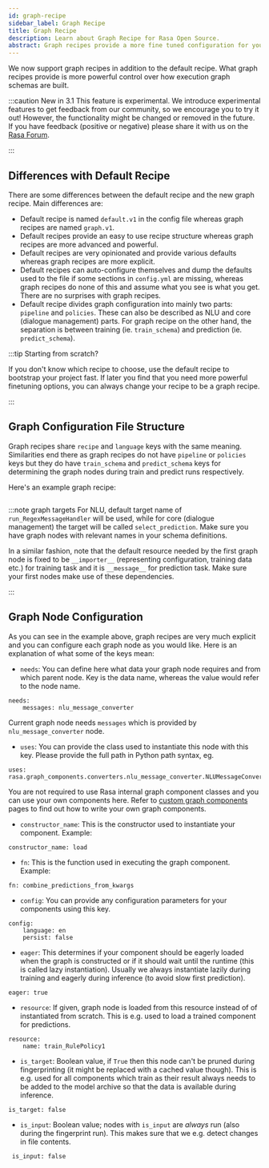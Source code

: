 ```yaml
---
id: graph-recipe
sidebar_label: Graph Recipe
title: Graph Recipe
description: Learn about Graph Recipe for Rasa Open Source.
abstract: Graph recipes provide a more fine tuned configuration for your executable graphs.
---
```


We now support graph recipes in addition to the default recipe. What graph recipes provide is more powerful control over how execution graph schemas are built.

:::caution New in 3.1
This feature is experimental.
We introduce experimental features to get feedback from our community, so we encourage you to try it out!
However, the functionality might be changed or removed in the future.
If you have feedback (positive or negative) please share it with us on the [Rasa Forum](https://forum.rasa.com).

:::


## Differences with Default Recipe

There are some differences between the default recipe and the new graph recipe. Main differences are:

- Default recipe is named `default.v1` in the config file whereas graph recipes are named `graph.v1`.
- Default recipes provide an easy to use recipe structure whereas graph recipes are more advanced and powerful.
- Default recipes are very opinionated and provide various defaults whereas graph recipes are more explicit.
- Default recipes can auto-configure themselves and dump the defaults used to the file if some sections in `config.yml` are missing, whereas graph recipes do none of this and assume what you see is what you get. There are no surprises with graph recipes.
- Default recipe divides graph configuration into mainly two parts: `pipeline` and `policies`. These can also be described as NLU and core (dialogue management) parts. For graph recipe on the other hand, the separation is between training (ie. `train_schema`) and prediction (ie. `predict_schema`).

:::tip Starting from scratch?

If you don't know which recipe to choose, use the default recipe to bootstrap your project fast. If later you find that you need more powerful finetuning options, you can always change your recipe to be a graph recipe.

:::

## Graph Configuration File Structure

Graph recipes share `recipe` and `language` keys with the same meaning. Similarities end there as graph recipes do not have `pipeline` or `policies` keys but they do have `train_schema` and `predict_schema` keys for determining the graph nodes during train and predict runs respectively. 

Here's an example graph recipe:

```yaml-rasa title="config.yml" (docs/sources/data/test_config/graph_config_short.yml)
```

:::note graph targets
For NLU, default target name of `run_RegexMessageHandler` will be used, while for core (dialogue management) the target will be called `select_prediction`. Make sure you have graph nodes with relevant names in your schema definitions.

In a similar fashion, note that the default resource needed by the first graph node is fixed to be `__importer__` (representing configuration, training data etc.) for training task and it is `__message__` for prediction task. Make sure your first nodes make use of these dependencies.

:::

## Graph Node Configuration

As you can see in the example above, graph recipes are very much explicit and you can configure each graph node as you would like. Here is an explanation of what some of the keys mean:

- `needs`: You can define here what data your graph node requires and from which parent node. Key is the data name, whereas the value would refer to the node name. 
```yaml-rasa
needs:
    messages: nlu_message_converter
```
Current graph node needs `messages` which is provided by `nlu_message_converter` node.

- `uses`: You can provide the class used to instantiate this node with this key. Please provide the full path in Python path syntax, eg.

```yaml-rasa
uses: rasa.graph_components.converters.nlu_message_converter.NLUMessageConverter
```
You are not required to use Rasa internal graph component classes and you
can use your own components here. Refer to [custom graph
components](custom-graph-components) pages to find out how to write your
own graph components.

- `constructor_name`: This is the constructor used to instantiate your component. Example:

```yaml-rasa
constructor_name: load
```

- `fn`: This is the function used in executing the graph component. Example:

```yaml-rasa
fn: combine_predictions_from_kwargs
```

- `config`: You can provide any configuration parameters for your components using this key. 

```yaml-rasa
config:
    language: en
    persist: false
```

- `eager`: This determines if your component should be eagerly loaded
when the graph is constructed or if it should wait until the
runtime (this is called lazy instantiation). Usually we always
instantiate lazily during training and eagerly during inference (to
avoid slow first prediction).


```yaml-rasa
eager: true
```

- `resource`: If given, graph node is loaded from this resource instead of of instantiated from scratch. This is e.g. used to load a trained component for predictions.

```yaml-rasa
resource:
    name: train_RulePolicy1
```

- `is_target`: Boolean value, if `True` then this node can't be pruned
during fingerprinting (it might be replaced with a cached value
though). This
is e.g. used for all components which train as their result always needs
to be added to the model archive so that the data is available during
inference.

```yaml-rasa
is_target: false
```

- `is_input`: Boolean value; nodes with `is_input` are _always_ run (also during the
fingerprint run). This makes sure that we e.g. detect changes in file
contents.

```yaml-rasa
 is_input: false
```
